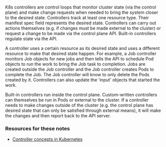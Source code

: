 K8s controllers are control loops that monitor cluster state (via the control plane) and make change requests when needed to bring the system closer to the desired state.  Controllers track at least one resource type.  Their manifest spec field represents the desired state.  Controllers can carry out actions themselves (e.g. if changes must be made external to the cluster) or request a change to be made via the control plane API.  Built-in controllers regulate state via the API.

A controller uses a certain resource as its desired state and uses a different resource to make that desired state happen.  For example, a Job controller monitors Job objects for new jobs and then tells the API to schedule Pod objects to run the work to bring the Job task to completion.  Jobs are created outside the Job controller and the Job controller creates Pods to complete the Job.  The Job controller will know to only delete the Pods created by it.  Controllers can also update the 'input' objects that started the work.

Built-in controllers run inside the control plane.  Custom-written controllers can themselves be run in Pods or external to the cluster.  If a controller needs to make changes outside of the cluster (e.g. the control plane has desired state that can only be satisfied through external means), it will make the changes and then report back to the API server.

### Resources for these notes

- [Controller concepts in Kubernetes](https://kubernetes.io/docs/concepts/architecture/controller/)
